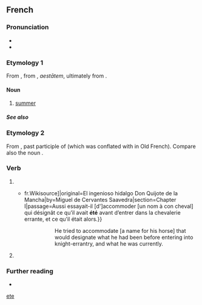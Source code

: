 {{also|ete|-ete|-eté}}
==French==

===Pronunciation===
* {{fr-IPA}}
* {{audio|fr|Fr-été-fr CA.ogg|audio}}

===Etymology 1===
From {{inh|fr|fro|esté}}, from {{inh|fr|la|aestās}}, ''aestātem'', ultimately from {{der|fr|ine-pro|*h₂eydʰ-||burn; fire}}.

====Noun====
{{fr-noun|m}}

# [[summer]]

=====See also=====
{{table:seasons/fr}}

===Etymology 2===
From {{der|fr|la|stātus}}, past participle of {{m|la|sistō}} (which was conflated with {{m|la|sum}} in Old French). Compare also the noun {{doublet|fr|état|notext=1}}.

===Verb===
{{fr-past participle|intr=1}}

# {{inflection of|fr|être||past|part}}
#* {{quote-book|fr|year=1837|author=Louis Viardot|title=L’Ingénieux Hidalgo Don Quichotte de la Manche|url=[s:fr: L’Ingénieux Hidalgo Don Quichotte de la Manche{{!}}fr.Wikisource]|original=El ingenioso hidalgo Don Quijote de la Mancha|by=Miguel de Cervantes Saavedra|section=Chapter I|passage=Aussi essayait-il [d']accommoder [un nom à con cheval] qui désignât ce qu’il avait '''été''' avant d’entrer dans la chevalerie errante, et ce qu’il était alors.}}
#*:: He tried to accommodate [a name for his horse] that would designate what he had been before entering into knight-errantry, and what he was currently.
# {{lb|fr|Louisiana French}} {{inflection of|fr|aller||past|part}}

===Further reading===
* {{R:TLFi}}

[[Category:French palindromes|ete]]